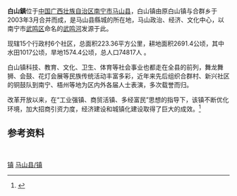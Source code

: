 {{about|广西南宁马山的白山|其他同名事物|白山}}
{{中国乡级行政区|45/01/24/101/000|PopTotal=74817（2014年）|建置时间=2003年3月|村委会=15|AreaTotal=223.36平方公里|居委会=6}}'''白山鎮'''位于[[中国|中国]][[广西壮族自治区|广西壮族自治区]][[南宁市|南宁市]][[马山县|马山县]]，白山镇由原白山镇与合群乡于2003年3月合并而成，是马山县縣城的所在地，马山政治、经济、文化中心，以南宁市[[武鸣区|武鸣区]]命名的[[武鸣河|武鸣河]]发源于此。

现辖15个行政村6个社区，总面积223.36平方公里，耕地面积2691.4公顷，其中水田1017公顷，旱地1574.4公顷，总人口74817人 。

白山镇科技、教育、文化、卫生、体育等社会事业也都走在全县的前列，舞龙舞狮、会鼓、花灯会展等民族传统活动丰富多彩，近年来先后组织合群村、新兴社区的铜鼓队到南宁、梧州等地为区内外各届人士表演，多次载誉而归。

改革开放以来，在“工业强镇、商贸活镇、多经富民”思想的指导下，该镇不断优化环境，加大招商引资力度，经济建设和城镇化建设取得了巨大的成效。<ref>{{Cite web|title=马山县白山镇 - 广西县域经济网|url=http://www.gxcounty.com/pindao/114356.html|accessdate=2020-03-27|work=www.gxcounty.com|archive-date=2020-04-28|archive-url=https://web.archive.org/web/20200428045618/http://www.gxcounty.com/pindao/114356.html|dead-url=no}}</ref>

== 参考资料 ==
<references /><br />{{马山县行政区划}}
{{廣西小作品}}
[[Category:马山县行政区划|镇]]
[[Category:南宁市乡镇|马山县/镇]]